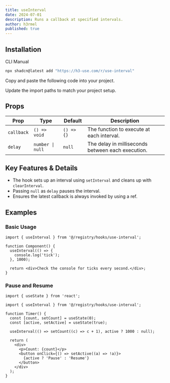 ```yaml
---
title: useInterval
date: 2024-07-01
description: Runs a callback at specified intervals.
author: h3rmel
published: true
---
```


<HookPreview name="use-interval-demo" />

## Installation

<Tabs defaultValue="cli">

<TabsList>
  <TabsTrigger value="cli">CLI</TabsTrigger>
  <TabsTrigger value="manual">Manual</TabsTrigger>
</TabsList>
<TabsContent value="cli">

```bash
npx shadcn@latest add "https://h3-use.com/r/use-interval"
```

</TabsContent>
<TabsContent value="manual">

<Steps>

<Step>Copy and paste the following code into your project.</Step>

<HookSource name="use-interval" />

<Step>Update the import paths to match your project setup.</Step>

</Steps>

</TabsContent>

</Tabs>

## Props

| Prop       | Type             | Default    | Description                                       |
| ---------- | ---------------- | ---------- | ------------------------------------------------- |
| `callback` | `() => void`     | `() => {}` | The function to execute at each interval.         |
| `delay`    | `number \| null` | `null`     | The delay in milliseconds between each execution. |

## Key Features & Details

- The hook sets up an interval using `setInterval` and cleans up with `clearInterval`.
- Passing `null` as `delay` pauses the interval.
- Ensures the latest callback is always invoked by using a ref.

## Examples

### Basic Usage

```tsx
import { useInterval } from '@/registry/hooks/use-interval';

function Component() {
  useInterval(() => {
    console.log('tick');
  }, 1000);

  return <div>Check the console for ticks every second.</div>;
}
```

### Pause and Resume

```tsx
import { useState } from 'react';

import { useInterval } from '@/registry/hooks/use-interval';

function Timer() {
  const [count, setCount] = useState(0);
  const [active, setActive] = useState(true);

  useInterval(() => setCount((c) => c + 1), active ? 1000 : null);

  return (
    <div>
      <p>Count: {count}</p>
      <button onClick={() => setActive((a) => !a)}>
        {active ? 'Pause' : 'Resume'}
      </button>
    </div>
  );
}
```

